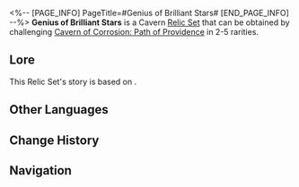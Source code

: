<%-- [PAGE_INFO]
PageTitle=#Genius of Brilliant Stars#
[END_PAGE_INFO] --%>
{{Relic Set Infobox
|id           = 81084
|image1       = Item Genius of Brilliant Stars.png{{subst:void|<!--$UPLOAD:<<SpriteOutput/ItemFigures/71007.png>-<Item Genius of Brilliant Stars.png>-<Relic Icons>>-->}}
|type         = Cavern Relic
|2pcBonus     = Increases Quantum DMG by 10%.
|4pcBonus     = When the wearer deals DMG to the target enemy, ignores 10% DEF. If the target enemy has Quantum Weakness, the wearer additionally ignores 10% DEF.
|head         = Genius's Ultraremote Sensing Visor
|hand         = Genius's Frequency Catcher
|body         = Genius's Metafield Suit
|feet         = Genius's Gravity Walker
|rarity       = 2345
|source2.1    = [[Cavern of Corrosion: Path of Providence]]
|source3.1    = [[Cavern of Corrosion: Path of Providence]]
|source4.1    = [[Cavern of Corrosion: Path of Providence]]
|source5.1    = [[Cavern of Corrosion: Path of Providence]]
|source5.2    = [[Synthesize Relics]]
|utility1     = 
|utility2     = 
|utility3     = 
}}
'''Genius of Brilliant Stars''' is a Cavern [[Relic/Sets|Relic Set]] that can be obtained by challenging [[Cavern of Corrosion: Path of Providence]] in 2-5{{Icon/Stars|1}} rarities.

==Lore==
This Relic Set's story is based on {{tx}}.
{{Relic Lore|Genius of Brilliant Stars}}

==Other Languages==
{{Other Languages
|en   = Genius of Brilliant Stars
|zhs  = 繁星璀璨的天才
|zht  = 繁星璀璨的天才
|ja   = 星の如く輝く天才
|ko   = 별처럼 빛나는 천재
|es   = Genio de las estrellas relucientes
|fr   = Génies des étoiles
|ru   = Гений бриллиантовых звёзд
|th   = Genius of Brilliant Stars
|vi   = Thiên Tài Xuất Chúng
|de   = Genie der strahlenden Sterne
|id   = Genius of Brilliant Stars
|pt   = Gênio das Estrelas Brilhantes
}}

==Change History==
{{Change History|1.0}}

==Navigation==
{{Relic Set Navbox}}